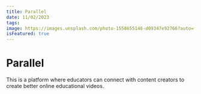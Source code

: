 ```yaml
---
title: Parallel
date: 11/02/2023
tags: 
image: https://images.unsplash.com/photo-1558655146-d09347e92766?auto=format&fit=crop&q=80&w=1964&ixlib=rb-4.0.3&ixid=M3wxMjA3fDB8MHxwaG90by1wYWdlfHx8fGVufDB8fHx8fA%3D%3D
isFeatured: true
---
```


# Parallel

This is a platform where educators can connect with content creators to create better online educational videos.